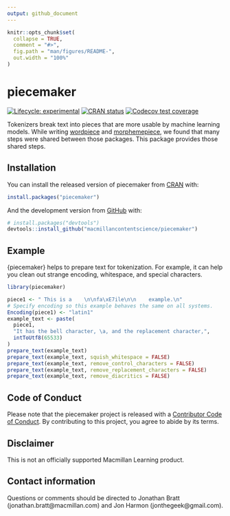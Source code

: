 ```yaml
---
output: github_document
---
```


<!-- README.md is generated from README.Rmd. Please edit that file -->

```r
knitr::opts_chunk$set(
  collapse = TRUE,
  comment = "#>",
  fig.path = "man/figures/README-",
  out.width = "100%"
)
```

# piecemaker

<!-- badges: start -->
[![Lifecycle: experimental](https://img.shields.io/badge/lifecycle-experimental-orange.svg)](https://lifecycle.r-lib.org/articles/stages.html#experimental)
[![CRAN status](https://www.r-pkg.org/badges/version/piecemaker)](https://CRAN.R-project.org/package=piecemaker)
[![Codecov test coverage](https://codecov.io/gh/macmillancontentscience/piecemaker/branch/main/graph/badge.svg)](https://app.codecov.io/gh/macmillancontentscience/piecemaker?branch=main)
<!-- badges: end -->

Tokenizers break text into pieces that are more usable by machine learning models. 
While writing [wordpiece](https://github.com/macmillancontentscience/wordpiece) and [morphemepiece](https://github.com/macmillancontentscience/morphemepiece), we found that many steps were shared between those packages.
This package provides those shared steps.

## Installation

You can install the released version of piecemaker from [CRAN](https://CRAN.R-project.org) with:

``` r
install.packages("piecemaker")
```

And the development version from [GitHub](https://github.com/) with:

``` r
# install.packages("devtools")
devtools::install_github("macmillancontentscience/piecemaker")
```

## Example

{piecemaker} helps to prepare text for tokenization. 
For example, it can help you clean out strange encoding, whitespace, and special characters.

```r
library(piecemaker)

piece1 <- " This is a    \n\nfa\xE7ile\n\n    example.\n"
# Specify encoding so this example behaves the same on all systems.
Encoding(piece1) <- "latin1"
example_text <- paste(
  piece1,
  "It has the bell character, \a, and the replacement character,",
  intToUtf8(65533)
)
prepare_text(example_text)
prepare_text(example_text, squish_whitespace = FALSE)
prepare_text(example_text, remove_control_characters = FALSE)
prepare_text(example_text, remove_replacement_characters = FALSE)
prepare_text(example_text, remove_diacritics = FALSE)
```

## Code of Conduct

Please note that the piecemaker project is released with a [Contributor Code of Conduct](https://contributor-covenant.org/version/2/0/CODE_OF_CONDUCT.html). By contributing to this project, you agree to abide by its terms.

## Disclaimer

This is not an officially supported Macmillan Learning product.

## Contact information

Questions or comments should be directed to Jonathan Bratt (jonathan.bratt@macmillan.com) and Jon Harmon (jonthegeek@gmail.com).
